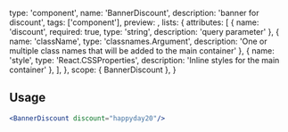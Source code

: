 
  type: 'component',
  name: 'BannerDiscount',
  description: 'banner for discount',
  tags: ['component'],
  preview: <BannerDiscount discount="happyday20"/>,
  lists: {
    attributes: [
      { name: 'discount', required: true, type: 'string', description: 'query parameter' },
      { name: 'className', type: 'classnames.Argument', description: 'One or multiple class names that will be added to the main container' },
      { name: 'style', type: 'React.CSSProperties', description: 'Inline styles for the main container' },
    ],
  },
  scope: { BannerDiscount },
}

## Usage

```jsx
<BannerDiscount discount="happyday20"/>
```

